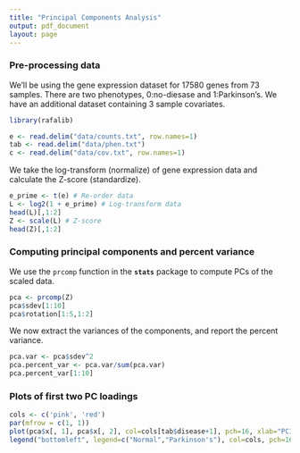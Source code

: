 ```yaml
---
title: "Principal Components Analysis"
output: pdf_document
layout: page
---
```


### Pre-processing data

We'll be using the gene expression dataset for 17580 genes from 73 samples. There are two phenotypes, 0:no-diesase and 1:Parkinson's. We have an additional dataset containing 3 sample covariates.

```r
library(rafalib)

e <- read.delim("data/counts.txt", row.names=1)
tab <- read.delim("data/phen.txt")
c <- read.delim("data/cov.txt", row.names=1)
```

We take the log-transform (normalize) of gene expression data and calculate the Z-score (standardize).

```r
e_prime <- t(e) # Re-order data
L <- log2(1 + e_prime) # Log-transform data
head(L)[,1:2]
Z <- scale(L) # Z-score
head(Z)[,1:2]
```

### Computing principal components and percent variance

We use the `prcomp` function in the **`stats`** package to compute PCs of the scaled data.

```r
pca <- prcomp(Z)
pca$sdev[1:10]
pca$rotation[1:5,1:2]
```

We now extract the variances of the components, and report the percent variance.

```r
pca.var <- pca$sdev^2
pca.percent_var <- pca.var/sum(pca.var)
pca.percent_var[1:10]
```

### Plots of first two PC loadings

```r
cols <- c('pink', 'red')
par(mfrow = c(1, 1))
plot(pca$x[, 1], pca$x[, 2], col=cols[tab$disease+1], pch=16, xlab="PC1", ylab="PC2")
legend("bottomleft", legend=c("Normal","Parkinson's"), col=cols, pch=16)
```
